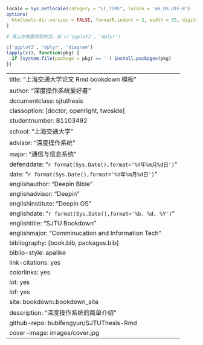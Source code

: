 ```r
locale = Sys.setlocale(category = "LC_TIME", locale = 'en_US.UTF-8')
options(
  htmltools.dir.version = FALSE, formatR.indent = 2, width = 55, digits = 4
)

# 填上你需要用到的包，如 c('ggplot2', 'dplyr')

c('ggplot2', 'dplyr', 'diagram')
lapply(c(), function(pkg) {
  if (system.file(package = pkg) == '') install.packages(pkg)
})
```
--- 
title: "上海交通大学论文 Rmd bookdown 模板"
author: "深度操作系统爱好者"
documentclass: sjtuthesis
classoption: [doctor, openright, twoside]
studentnumber: B1103492
school: "上海交通大学"
advisor: "深度操作系统"
major: "通信与信息系统"
defenddate: "`r format(Sys.Date(),format='%Y年%m月%d日')`"
date: "`r format(Sys.Date(),format='%Y年%m月%d日')`"
englishauthor: "Deepin Bible"
englishadvisor: "Deepin"
englishinstitute: "Deepin OS"
englishdate: "`r format(Sys.Date(),format='%b. %d, %Y')`"
englishtitle: "SJTU Bookdown"
englishmajor: "Comminucation and Information Tech"
bibliography: [book.bib, packages.bib]
biblio-style: apalike
link-citations: yes
colorlinks: yes
lot: yes
lof: yes
site: bookdown::bookdown_site
description: "深度操作系统的简单介绍"
github-repo: bubifengyun/SJTUThesis-Rmd
cover-image: images/cover.jpg
---


